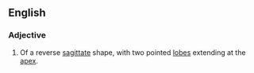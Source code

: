 
== English ==

=== Adjective ===
{{en-adj|-}}
#{{botany|of leaves}} Of a reverse [[sagittate]] shape, with two pointed [[lobe]]s extending at the [[apex]].